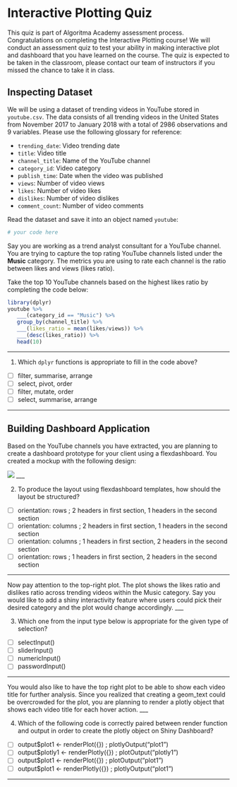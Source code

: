 # Interactive Plotting Quiz

This quiz is part of Algoritma Academy assessment process. Congratulations on completing the Interactive Plotting course! We will conduct an assessment quiz to test your ability in making interactive plot and dashboard that you have learned on the course. The quiz is expected to be taken in the classroom, please contact our team of instructors if you missed the chance to take it in class.

## Inspecting Dataset
 
We will be using a dataset of trending videos in YouTube stored in `youtube.csv`. The data consists of all trending videos in the United States from November 2017 to January 2018 with a total of 2986 observations and 9 variables. Please use the following glossary for reference:

 * `trending_date`: Video trending date
 * `title`: Video title
 * `channel_title`: Name of the YouTube channel
 * `category_id`: Video category
 * `publish_time`: Date when the video was published
 * `views`: Number of video views
 * `likes`: Number of video likes
 * `dislikes`: Number of video dislikes
 * `comment_count`: Number of video comments

Read the dataset and save it into an object named `youtube`:

```r
# your code here
```

Say you are working as a trend analyst consultant for a YouTube channel. You are trying to capture the top rating YouTube channels listed under the **Music** category. The metrics you are using to rate each channel is the ratio between likes and views (likes ratio).

Take the top 10 YouTube channels based on the highest likes ratio by completing the code below:

```r
library(dplyr)
youtube %>% 
   ___(category_id == "Music") %>% 
   group_by(channel_title) %>% 
   ___(likes_ratio = mean(likes/views)) %>% 
   ___(desc(likes_ratio)) %>% 
   head(10)
```
___

1. Which `dplyr` functions is appropriate to fill in the code above?

  - [ ] filter, summarise, arrange
  - [ ] select, pivot, order
  - [ ] filter, mutate, order
  - [ ] select, summarise, arrange
  
___

## Building Dashboard Application

Based on the YouTube channels you have extracted, you are planning to create a dashboard prototype for your client using a flexdashboard. You created a mockup with the following design:

![](mockup.png)
___

2. To produce the layout using flexdashboard templates, how should the layout be structured?
  - [ ] orientation: rows ; 2 headers in first section, 1 headers in the second section
  - [ ] orientation: columns ; 2 headers in first section, 1 headers in the second section
  - [ ] orientation: columns ; 1 headers in first section, 2 headers in the second section
  - [ ] orientation: rows ; 1 headers in first section, 2 headers in the second section
  
___

Now pay attention to the top-right plot. The plot shows the likes ratio and dislikes ratio across trending videos within the Music category. Say you would like to add a shiny interactivity feature where users could pick their desired category and the plot would change accordingly.
___

3. Which one from the input type below is appropriate for the given type of selection?

  - [ ] selectInput()
  - [ ] sliderInput()
  - [ ] numericInput()
  - [ ] passwordInput()
  
___
  
You would also like to have the top right plot to be able to show each video title for further analysis. Since you realized that creating a geom_text could be overcrowded for the plot, you are planning to render a plotly object that shows each video title for each hover action.
___

4. Which of the following code is correctly paired between render function and output in order to create the plotly object on Shiny Dashboard?

  - [ ] output$plot1 <- renderPlot({}) ; plotlyOutput("plot1")
  - [ ] output$plotly1 <- renderPlotly({}) ; plotOutput("plotly1")
  - [ ] output$plot1 <- renderPlot({}) ; plotOutput("plot1")
  - [ ] output$plot1 <- renderPlotly({}) ; plotlyOutput("plot1")
  
 ___
